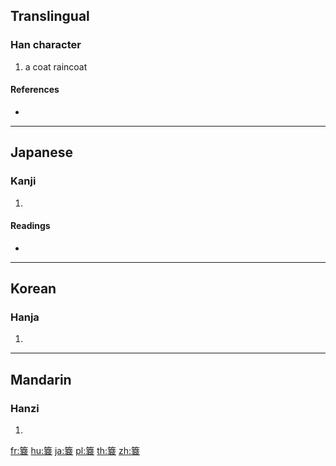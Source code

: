 {{character info/new}}
{{also|簑}}
==Translingual==

===Han character===
{{Han char|rn=118|rad=竹|as=11|sn=17|four=|canj=HYWV,XHYWV}}

# a coat raincoat

====References====
* {{Han ref|kx=0898.371|hdz=53004.011|uh=7C14|ud=31764}}

----

==Japanese==

===Kanji===
{{ja-kanji|grade=|rs=竹11}}

# {{defn|lang=ja|sort=竹11}}

====Readings====
* {{ja-readings|on=[[さ]] (sa), [[さい]] (sai)|kun=[[みの]] (mino)|nanori=}}

----

==Korean==

===Hanja===
{{ko-hanja|hangeul=사|eumhun=|rv=sa|mr=sa|y=sa}}

# {{defn|lang=ko|sort=竹11}}

----

==Mandarin==

===Hanzi===
{{cmn-hanzi|pin=[[suō]] ([[suo1]])|wg=so<sup>1</sup>}}

# {{defn|lang=cmn|sort=竹11}}

[[fr:簔]]
[[hu:簔]]
[[ja:簔]]
[[pl:簔]]
[[th:簔]]
[[zh:簔]]
